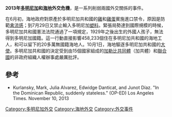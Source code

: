 {{multiple issues| 
{{Expand|time=2018-04-18T01:44:45+00:00}} 
{{No footnotes|time=2018-04-18T01:44:45+00:00}} 
{{Refimprove|time=2018-04-18T01:44:45+00:00}} 
}}

'''2013年[[多明尼加|多明尼加]]和[[海地|海地]]外交危機'''，是一系列削弱兩國外交關係的事件。

在6月初，海地政府對原產於多明尼加共和國的[[雞|雞]]和[[雞蛋|雞蛋]]賓施進口禁令，原因是防範[[禽流感|禽流感]]；到7月29日又禁止輸入多明尼加[[塑料|塑料]]。緊張局勢達到國際規模的時候，多明尼加共和國憲法法院通過了一項規定，1929年之後出生的外國人孩子，無法得到多明尼加國籍。這一行動直接影響458,233個住在多明尼加共和國的海地工人，和可以留下的20多萬無國籍海地人。10月1日，海地驅逐多明尼加共和國的[[大使|大使]]。多明尼加共和國的決定受到由15個國家組成的[[加勒比共同體|加勒比共同體]]（加共體）和[[聯合國|聯合國]]的非政府組織人權辦事處嚴厲批評。

==參考==
* Kurlansky, Mark, Julia Alvarez, Edwidge Danticat, and Junot Díaz. "In the Dominican Republic, suddenly stateless." (OP-ED) Los Angeles Times. November 10, 2013

[[Category:多明尼加外交|Category:多明尼加外交]]
[[Category:海地外交|Category:海地外交]]
[[Category:外交事件|Category:外交事件]]